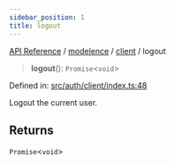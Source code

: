 ```yaml
---
sidebar_position: 1
title: logout
---
```


[API Reference](/api-reference/modelence/client/functions/../../../index) / [modelence](/api-reference/modelence/client/functions/../../index) / [client](/api-reference/modelence/client/functions/../index) / logout

> **logout**(): `Promise`\<`void`\>

Defined in: [src/auth/client/index.ts:48](https://github.com/modelence/modelence/blob/21300850024534c8cf6d8f0eeb2ddb6fe60dad37/packages/modelence/src/auth/client/index.ts#L48)

Logout the current user.

## Returns

`Promise`\<`void`\>

